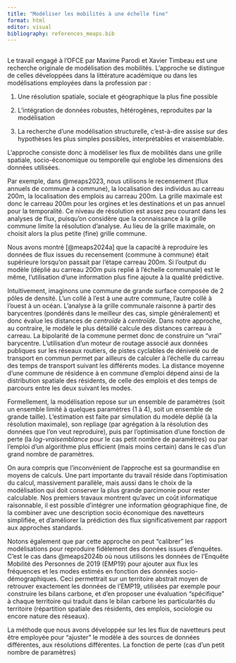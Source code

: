 ```yaml
---
title: "Modéliser les mobilités à une échelle fine"
format: html
editor: visual
bibliography: references_meaps.bib
---
```


## 

Le travail engagé à l’OFCE par Maxime Parodi et Xavier Timbeau est une recherche originale de modélisation des mobilités. L’approche se distingue de celles développées dans la littérature académique ou dans les modélisations employées dans la profession par :

1.  Une résolution spatiale, sociale et géographique la plus fine possible

2.  L’intégration de données robustes, hétérogènes, reproduites par la modélisation

3.  La recherche d’une modélisation structurelle, c’est-à-dire assise sur des hypothèses les plus simples possibles, interprétables et vraisemblable.

L’approche consiste donc à modéliser les flux de mobilités dans une grille spatiale, socio-économique ou temporelle qui englobe les dimensions des données utilisées.

Par exemple, dans @meaps2023, nous utilisons le recensement (flux annuels de commune à commune), la localisation des individus au carreau 200m, la localisation des emplois au carreau 200m. La grille maximale est donc le carreau 200m pour les orgines et les destinations et un pas annuel pour la temporalité. Ce niveau de résolution est assez peu courant dans les analyses de flux, puisqu'on considère que la connaissance à la grille commune limite la résolution d'analyse. Au lieu de la grille maximale, on choisit alors la plus petite (fine) grille commune.

Nous avons montré [@meaps2024a] que la capacité à reproduire les données de flux issues du recensement (commune à commune) était supérieure lorsqu'on passait par l'étape carreau 200m. Si l'output du modèle (déplié au carreau 200m puis replié à l'échelle communale) est le même, l'utilisation d'une information plus fine ajoute à la qualité prédictive.

Intuitivement, imaginons une commune de grande surface composée de 2 pôles de densité. L'un collé à l'est à une autre commune, l'autre collé à l'ouest à un océan. L'analyse à la grille communale raisonne à partir des barycentres (pondérés dans le meilleur des cas, simple généralement) et donc évalue les distances de *centroïde* à *centroïde*. Dans notre approche, au contraire, le modèle le plus détaillé calcule des distances carreau à carreau. La bipolarité de la commune permet donc de construire un "vrai" barycentre. L'utilisation d'un moteur de routage associé aux données publiques sur les réseaux routiers, de pistes cyclables de dénivelé ou de transport en commun permet par ailleurs de calculer à l'échelle du carreau des temps de transport suivant les différents modes. La distance moyenne d'une commune de résidence à en commune d'emploi dépend ainsi de la distribution spatiale des résidents, de celle des emplois et des temps de parcours entre les deux suivant les modes.

Formellement, la modélisation repose sur un ensemble de paramètres (soit un ensemble limité à quelques paramètres (1 à 4), soit un ensemble de grande taille). L'estimation est faite par simulation du modèle déplié (à la résolution maximale), son repliage (par agrégation à la résolution des données que l'on veut reproduire), puis par l'optimisation d'une fonction de perte (la *log-vraisemblance* pour le cas petit nombre de paramètres) ou par l'emploi d'un algorithme plus efficient (mais moins certain) dans le cas d'un grand nombre de paramètres.

On aura compris que l'inconvénient de l'approche est sa gourmandise en moyens de calculs. Une part importante du travail réside dans l'optimisation du calcul, massivement parallèle, mais aussi dans le choix de la modélisation qui doit conserver la plus grande parcimonie pour rester calculable. Nos premiers travaux montrent qu'avec un coût informatique raisonnable, il est possible d'intégrer une information géographique fine, de la combiner avec une description socio économique des navetteurs simplifiée, et d'améliorer la prédiction des flux significativement par rapport aux approches standards.

Notons également que par cette approche on peut "calibrer" les modélisations pour reproduire fidèlement des données issues d'enquêtes. C'est le cas dans @meaps2024b où nous utilisons les données de l'Enquête Mobilité des Personnes de 2019 (EMP19) pour ajouter aux flux les fréquences et les modes estimés en fonction des données socio-démographiques. Ceci permettrait sur un territoire abstrait moyen de retrouver exactement les données de l'EMP19, utilisées par exemple pour construire les bilans carbone, et d'en proposer une évaluation "spécifique" à chaque territoire qui traduit dans le bilan carbone les particularités du territoire (répartition spatiale des résidents, des emplois, sociologie ou encore nature des réseaux).

La méthode que nous avons développée sur les les flux de navetteurs peut être employée pour "ajuster" le modèle à des sources de données différentes, aux résolutions différentes. La fonction de perte (cas d'un petit nombre de paramètres)
